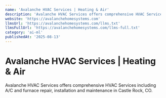```yaml
---
name: 'Avalanche HVAC Services | Heating & Air'
description: 'Avalanche HVAC Services offers comprehensive HVAC Services including A/C and furnace repair, installation and maintenance in Castle Rock, CO.'
website: 'https://avalanchehomesystems.com'
llmsUrl: 'https://avalanchehomesystems.com/llms.txt'
llmsFullUrl: 'https://avalanchehomesystems.com/llms-full.txt'
category: 'ai-ml'
publishedAt: '2025-08-13'
---
```


# Avalanche HVAC Services | Heating & Air

Avalanche HVAC Services offers comprehensive HVAC Services including A/C and furnace repair, installation and maintenance in Castle Rock, CO.
